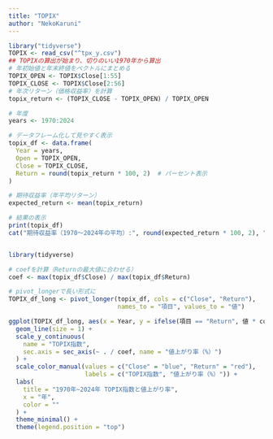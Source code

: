 ---
title: "TOPIX"
author: "NekoKaruni"
---

```{r}
library("tidyverse")
TOPIX <- read_csv("^tpx_y.csv")
## TOPIXの算出が始まり、切りのいい1970年から算出
# 年初始値と年末終値をベクトルにまとめる
TOPIX_OPEN <- TOPIX$Close[1:55]
TOPIX_CLOSE <- TOPIX$Close[2:56]
# 年次リターン（価格収益率）を計算
topix_return <- (TOPIX_CLOSE - TOPIX_OPEN) / TOPIX_OPEN

# 年度
years <- 1970:2024

# データフレーム化して見やすく表示
topix_df <- data.frame(
  Year = years,
  Open = TOPIX_OPEN,
  Close = TOPIX_CLOSE,
  Return = round(topix_return * 100, 2)  # パーセント表示
)

# 期待収益率（年平均リターン）
expected_return <- mean(topix_return)

# 結果の表示
print(topix_df)
cat("期待収益率（1970～2024年の平均）:", round(expected_return * 100, 2), "%\n")


library(tidyverse)

# coefを計算（Returnの最大値に合わせる）
coef <- max(topix_df$Close) / max(topix_df$Return)

# pivot_longerで長い形式に
TOPIX_df_long <- pivot_longer(topix_df, cols = c("Close", "Return"),
                              names_to = "項目", values_to = "値")

ggplot(TOPIX_df_long, aes(x = Year, y = ifelse(項目 == "Return", 値 * coef, 値), color = 項目)) +
  geom_line(size = 1) +
  scale_y_continuous(
    name = "TOPIX指数",
    sec.axis = sec_axis(~ . / coef, name = "値上がり率（%）")
  ) +
  scale_color_manual(values = c("Close" = "blue", "Return" = "red"),
                     labels = c("TOPIX指数", "値上がり率（%）")) +
  labs(
    title = "1970年~2024年 TOPIX指数と値上がり率",
    x = "年",
    color = ""
  ) +
  theme_minimal() +
  theme(legend.position = "top")

```